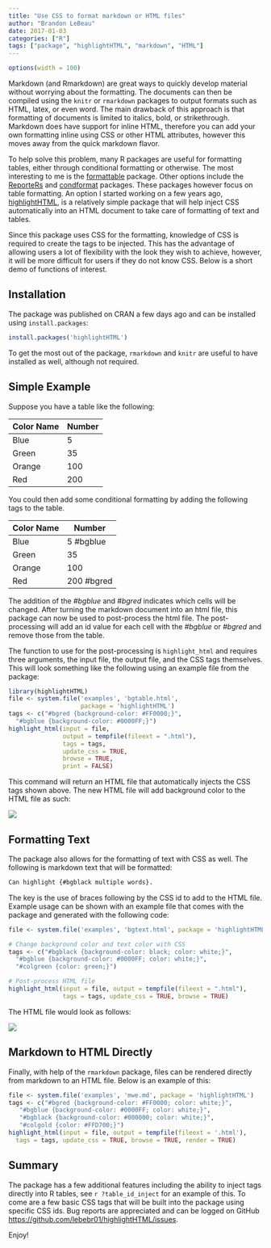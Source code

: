 ```yaml
---
title: "Use CSS to format markdown or HTML files"
author: "Brandon LeBeau"
date: 2017-01-03
categories: ["R"]
tags: ["package", "highlightHTML", "markdown", "HTML"]
---
```


```r
options(width = 100)
```

Markdown (and Rmarkdown) are great ways to quickly develop material without worrying about the formatting. The documents can then be compiled using the `knitr` or `rmarkdown` packages to output formats such as HTML, latex, or even word. The main drawback of this approach is that formatting of documents is limited to italics, bold, or strikethrough. Markdown does have support for inline HTML, therefore you can add your own formatting inline using CSS or other HTML attributes, however this moves away from the quick markdown flavor.

To help solve this problem, many R packages are useful for formatting tables, either through conditional formatting or otherwise. The most interesting to me is the [formattable](https://renkun.me/formattable/) package. Other options include the [ReporteRs](http://davidgohel.github.io/ReporteRs/) and [condformat](https://cran.r-project.org/web/packages/condformat/index.html) packages. These packages however focus on table formatting. An option I started working on a few years ago, [highlightHTML](https://github.com/lebebr01/highlightHTML), is a relatively simple package that will help inject CSS automatically into an HTML document to take care of formatting of text and tables. 

Since this package uses CSS for the formatting, knowledge of CSS is required to create the tags to be injected. This has the advantage of allowing users a lot of flexibility with the look they wish to achieve, however, it will be more difficult for users if they do not know CSS. Below is a short demo of functions of interest.

## Installation
The package was published on CRAN a few days ago and can be installed using `install.packages`:
```r
install.packages('highlightHTML')
```
To get the most out of the package, `rmarkdown` and `knitr` are useful to have installed as well, although not required.

## Simple Example
Suppose you have a table like the following:

| Color Name | Number       |
|----------- | ------------ |
| Blue       |  5           |
| Green      |  35          |
| Orange     |  100         |
| Red        |  200         |

You could then add some conditional formatting by adding the following tags to the table.

| Color Name | Number       |
|----------- | ------------ |
| Blue       |  5  #bgblue  |
| Green      |  35          |
| Orange     |  100         |
| Red        |  200 #bgred  |

The addition of the *#bgblue* and *#bgred* indicates which cells will be changed. After turning the markdown document into an html file, this package can now be used to post-process the html file. The post-processing will add an id value for each cell with the *#bgblue* or *#bgred* and remove those from the table. 

The function to use for the post-processing is `highlight_html` and requires three arguments, the input file, the output file, and the CSS tags themselves. This will look something like the following using an example file from the package:

```r
library(highlightHTML)
file <- system.file('examples', 'bgtable.html', 
                    package = 'highlightHTML')
tags <- c("#bgred {background-color: #FF0000;}", 
  "#bgblue {background-color: #0000FF;}")
highlight_html(input = file, 
               output = tempfile(fileext = ".html"), 
               tags = tags,
               update_css = TRUE, 
               browse = TRUE,
               print = FALSE)
```

This command will return an HTML file that automatically injects the CSS tags shown above. The new HTML file will add background color to the HTML file as such:

![](/post/2017-01-03-highlighthtml_files/highlight_table.png)

## Formatting Text
The package also allows for the formatting of text with CSS as well. The following is markdown text that will be formatted:

```markdown
Can highlight {#bgblack multiple words}.
```

The key is the use of braces following by the CSS id to add to the HTML file. Example usage can be shown with an example file that comes with the package and generated with the following code:

```r
file <- system.file('examples', 'bgtext.html', package = 'highlightHTML')

# Change background color and text color with CSS
tags <- c("#bgblack {background-color: black; color: white;}", 
  "#bgblue {background-color: #0000FF; color: white;}",
  "#colgreen {color: green;}")

# Post-process HTML file
highlight_html(input = file, output = tempfile(fileext = ".html"),
               tags = tags, update_css = TRUE, browse = TRUE)
```

The HTML file would look as follows:

![](/post/2017-01-03-highlighthtml_files/highlight_text.png)

## Markdown to HTML Directly
Finally, with help of the `rmarkdown` package, files can be rendered directly from markdown to an HTML file. Below is an example of this:

```r
file <- system.file('examples', 'mwe.md', package = 'highlightHTML')
tags <- c("#bgred {background-color: #FF0000; color: white;}",
   "#bgblue {background-color: #0000FF; color: white;}",
   "#bgblack {background-color: #000000; color: white;}",
   "#colgold {color: #FFD700;}")
highlight_html(input = file, output = tempfile(fileext = '.html'),
  tags = tags, update_css = TRUE, browse = TRUE, render = TRUE)
```

## Summary
The package has a few additional features including the ability to inject tags directly into R tables, see `r ?table_id_inject` for an example of this. To come are a few basic CSS tags that will be built into the package using specific CSS ids. Bug reports are appreciated and can be logged on GitHub <https://github.com/lebebr01/highlightHTML/issues>.

Enjoy!

